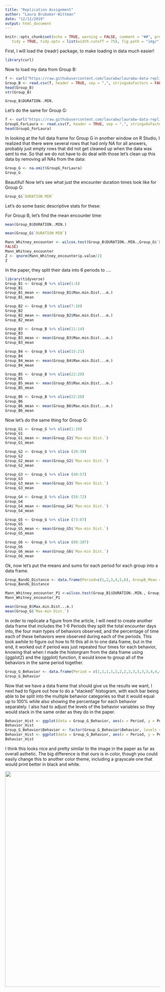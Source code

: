 ```yaml
---
title: "Replication Assignment"
author: "Laura Brubaker-Wittman"
date: "12/12/2019"
output: html_document
---
```


```r
knitr::opts_chunk$set(echo = TRUE, warning = FALSE, comment = "##", prompt = TRUE, 
   tidy = TRUE, tidy.opts = list(width.cutoff = 75), fig.path = "img/")
```

First, I will load the {readr} package, to make loading in data much easier!

```r
library(curl)
```

Now to load my data from Group B:
```r
f <- curl("https://raw.githubusercontent.com/laurabw/laurabw-data-replication-assignment/master/Group%20B_ForLaura.csv")
Group_B <- read.csv(f, header = TRUE, sep = ",", stringsAsFactors = FALSE)
head(Group_B)
str(Group_B)
```

```r
Group_B$DURATION..MIN.
```

Let's do the same for Group G:

```r
f <- curl("https://raw.githubusercontent.com/laurabw/laurabw-data-replication-assignment/master/GroupG_ForLaura.csv")
GroupG_ForLaura <- read.csv(f, header = TRUE, sep = ",", stringsAsFactors = FALSE)
head(GroupG_ForLaura)
```

In looking at the full data frame for Group G in another window on R Studio, I realized that there were several rows that had only NA for all answers, probably just empty rows that did not get cleaned up when the data was sent to me. So that we do not have to do deal with those let's clean up this data by removing all NAs from the data:

```r
Group_G <- na.omit(GroupG_ForLaura)
Group_G
```

Beautiful! Now let's see what just the encounter duration times look like for Group G:


```r
Group_G$`DURATION MIN`
```


Let's do some basic descriptive stats for these:

For Group B, let's find the mean encounter time:

```r
mean(Group_B$DURATION..MIN.)
```


```r
mean(Group_G$`DURATION MIN`)
```

```r
Mann_Whitney_encounter <- wilcox.test(Group_B$DURATION..MIN.,Group_G$`DURATION MIN`, conf.int = TRUE, exact = 
FALSE)
Mann_Whitney_encounter
Z <- qnorm(Mann_Whitney_encounter$p.value/2)
Z
```


In the paper, they split their data into 6 periods to ....
```r
library(tidyverse)
Group_B1 <- Group_B %>% slice(1:6)
Group_B1
Group_B1_mean <- mean(Group_B1$Max.min.Dist...m.)
Group_B1_mean
```

```r
Group_B2 <- Group_B %>% slice(7:10)
Group_B2
Group_B2_mean <- mean(Group_B2$Max.min.Dist...m.)
Group_B2_mean
```


```r
Group_B3 <- Group_B %>% slice(11:14)
Group_B3
Group_B3_mean <- mean(Group_B3$Max.min.Dist...m.)
Group_B3_mean
```

```r
Group_B4 <- Group_B %>% slice(15:21)
Group_B4
Group_B4_mean <- mean(Group_B4$Max.min.Dist...m.)
Group_B4_mean
```

```r
Group_B5 <- Group_B %>% slice(22:28)
Group_B5
Group_B5_mean <- mean(Group_B5$Max.min.Dist...m.)
Group_B5_mean
```

```r
Group_B6 <- Group_B %>% slice(22:28)
Group_B6
Group_B6_mean <- mean(Group_B6$Max.min.Dist...m.)
Group_B6_mean
```

Now let's do the same thing for Group G:

```r
Group_G1 <- Group_G %>% slice(1:19)
Group_G1
Group_G1_mean <- mean(Group_G1$`Max-min Dist.`)
Group_G1_mean
```

```r
Group_G2 <- Group_G %>% slice (20:39)
Group_G2
Group_G2_mean <- mean(Group_G2$`Max-min Dist.`)
Group_G2_mean
```

```r
Group_G3 <- Group_G %>% slice (40:57)
Group_G3
Group_G3_mean <- mean(Group_G3$`Max-min Dist.`)
Group_G3_mean
```

```r
Group_G4 <- Group_G %>% slice (58:72)
Group_G4
Group_G4_mean <- mean(Group_G4$`Max-min Dist.`)
Group_G4_mean
```

```r
Group_G5 <- Group_G %>% slice (73:87)
Group_G5
Group_G5_mean <- mean(Group_G5$`Max-min Dist.`)
Group_G5_mean
```

```r
Group_G6 <- Group_G %>% slice (88:107)
Group_G6
Group_G6_mean <- mean(Group_G6$`Max-min Dist.`)
Group_G6_mean
```

Ok, now let's put the means and sums for each period for each group into a data frame.

```r
Group_BandG_Distance <- data.frame(Period=c(1,2,3,4,5,6), GroupB_Mean = c(Group_B1_mean, Group_B2_mean, Group_B3_mean, Group_B4_mean, Group_B5_mean, Group_B6_mean), GroupG_Mean = c(Group_G1_mean, Group_G2_mean, Group_G3_mean, Group_G4_mean, Group_G5_mean, Group_G6_mean))
Group_BandG_Distance
```



```r
Mann_Whitney_encounter_P1 <-wilcox.test(Group_B1$DURATION..MIN., Group_G1$`DURATION MIN`)
Mann_Whitney_encounter_P1
```

```r
mean(Group_B$Max.min.Dist...m.)
mean(Group_G$`Max-min Dist.`)
```

In order to replicate a figure from the article, I will need to create another data frame that includes the 1-6 Periods they split the total encounter days into, the four main types of behaviors observed, and the percentage of time each of these behaviors were observed during each of the periods. This took awhile to figure out how to fit this all in to one data frame, but in the end, it worked out if period was just repeated four times for each behavior, knowing that when I made the historgram from the data frame using {ggplot2} and the (ggplot) function, it would know to group all of the behaviors in the same period together. 

```r
Group_G_Behavior <- data.frame(Period = c(1,1,1,1,2,2,2,2,3,3,3,3,4,4,4,4,5,5,5,5,6,6,6,6), Percentage_Time = c(20, 5, 57, 18, 18, 0, 32, 50, 18, 0, 5, 77, 7, 7, 7, 79, 20, 0, 5, 75, 4, 4, 4, 88), Behavior = c("Avoid", "Threaten/Flee", "Monitor", "Ignore","Avoid", "Threaten/Flee", "Monitor", "Ignore","Avoid", "Threaten/Flee", "Monitor", "Ignore","Avoid", "Threaten/Flee", "Monitor", "Ignore","Avoid", "Threaten/Flee", "Monitor", "Ignore","Avoid", "Threaten/Flee", "Monitor", "Ignore"))
Group_G_Behavior
```

Now that we have a data frame that should give us the results we want, I next had to figure out how to do a "stacked" histogram, with each bar being able to be split into the multiple behavior categories so that it would equal up to 100% while also showing the percentage for each behavior separately. I also had to adjust the levels of the behavior variables so they would stack in the same order as they do in the paper.

```r
Behavior_Hist <- ggplot(data = Group_G_Behavior, aes(x = Period, y = Percentage_Time, fill = Behavior)) +   geom_bar(stat = "identity")
Behavior_Hist
Group_G_Behavior$Behavior <- factor(Group_G_Behavior$Behavior, levels = c ("Avoid", "Threaten/Flee", "Monitor", "Ignore")) #by changing these levels, I was able to have them in the same order they are in on the historgram in the article
Behavior_Hist <- ggplot(data = Group_G_Behavior, aes(x = Period, y = Percentage_Time, fill = Behavior)) +   geom_bar(stat = "identity")
Behavior_Hist
```

I think this looks nice and pretty similar to the image in the paper as far as overall asthetic. The big difference is that ours is in color, though you could easily change this to another color theme, including a grayscale one that would print better in black and white.


<img src="img/Histogram_Image.PNG" width="700px"/>
